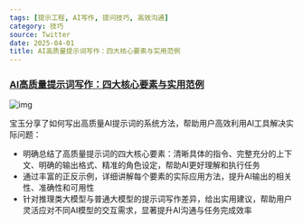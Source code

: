 ```yaml
---
tags: [提示工程, AI写作, 提问技巧, 高效沟通]
category: 技巧
source: Twitter
date: 2025-04-01
title: AI高质量提示词写作：四大核心要素与实用范例
---
```


### [AI高质量提示词写作：四大核心要素与实用范例](https://twitter-thread.com/t/1903833401582346601)

![img](https://img.mengpeng.tech/i/2025/04/16/67ff3fa829313.webp)

宝玉分享了如何写出高质量AI提示词的系统方法，帮助用户高效利用AI工具解决实际问题：

- 明确总结了高质量提示词的四大核心要素：清晰具体的指令、完整充分的上下文、明确的输出格式、精准的角色设定，帮助AI更好理解和执行任务
- 通过丰富的正反示例，详细讲解每个要素的实际应用方法，提升AI输出的相关性、准确性和可用性
- 针对推理类大模型与普通大模型的提示词写作差异，给出实用建议，帮助用户灵活应对不同AI模型的交互需求，显著提升AI沟通与任务完成效率 